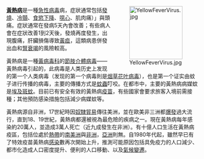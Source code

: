 <div style="float:right;margin-left:0.5em;">
[[File:YellowFeverVirus.jpg|140px]]
</div>

'''[[黃熱病|黃熱病]]'''是一種[[急性|急性]][[病毒|病毒]]病，症狀通常包括[[發燒|發燒]]、[[冷顫|冷顫]]、[[食慾下降|食慾下降]]、[[噁心|噁心]]、肌肉痛）」與頭痛。症狀通常在發病5天內會改善；有些病人會在症狀改善1到2天後，發燒再度發生，出現腹痛，肝臟損傷導致[[黃疸|黃疸]]，這類病患併發出血和[[腎功能衰竭|腎衰竭]]的風險較高。

黃熱病是一種[[黃病毒科|黃病毒科]]的[[節肢介體病毒|節肢介體病毒]]——黃熱病毒引起的，此病毒是人类历史上发现的第一个人类病毒（发现的第一个病毒則是[[烟草花叶病毒|烟草花叶病毒]]），也是第一个证实由蚊子进行传播的病毒，主要的傳播方式是[[蚊|蚊蟲]]叮咬。在都市中，主要的黃熱病病媒蚊是[[埃及斑蚊|埃及斑蚊]]。目前已有安全有效的黃熱病[[疫苗|疫苗]]，有些國家會要求旅客入境前需接種；其他預防感染措施包括減少病媒蚊等。

黃熱病源自非洲，17世紀時因[[奴隸貿易|奴隸貿易]]傳往美洲，並在歐美非三洲都[[流行病列表|爆發]]過大流行，直到18、19世紀，黃熱病都還被視為最危險的疾病之一。現在黃熱病每年感染約20萬人，並造成3萬人死亡（近九成發生在非洲）。有十億人口生活在黃熱病疫區，包括位處於[[熱帶|熱帶]]的[[南美洲|南美洲]]與[[非洲|非洲]]，[[亞洲|亞洲]]則無。自1980年代起，雖然早已有了特效疫苗黃熱病[[感染|感染]]數再次開始上升，推測可能原因包括具免疫力的人口減少、都市化造成人口密度提升、便利的人口移動、以及[[氣候變遷|氣候變遷]]。
